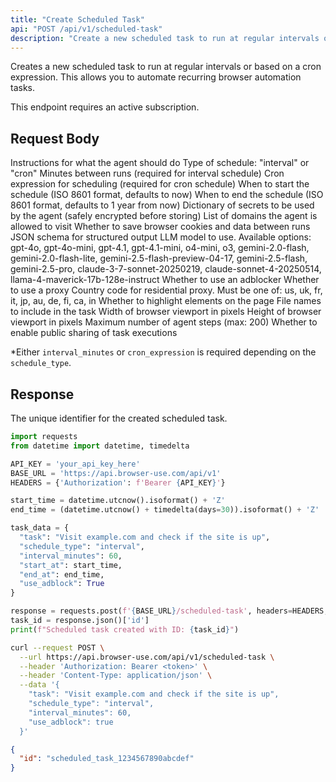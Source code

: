 ```yaml
---
title: "Create Scheduled Task"
api: "POST /api/v1/scheduled-task"
description: "Create a new scheduled task to run at regular intervals or based on a cron expression"
---
```


Creates a new scheduled task to run at regular intervals or based on a cron expression. This allows you to automate recurring browser automation tasks.

<Note>
This endpoint requires an active subscription.
</Note>

## Request Body

<ParamField body="task" type="string" required>
  Instructions for what the agent should do
</ParamField>
<ParamField body="schedule_type" type="string" required>
  Type of schedule: "interval" or "cron"
</ParamField>
<ParamField body="interval_minutes" type="integer">
  Minutes between runs (required for interval schedule)
</ParamField>
<ParamField body="cron_expression" type="string">
  Cron expression for scheduling (required for cron schedule)
</ParamField>
<ParamField body="start_at" type="string">
  When to start the schedule (ISO 8601 format, defaults to now)
</ParamField>
<ParamField body="end_at" type="string">
  When to end the schedule (ISO 8601 format, defaults to 1 year from now)
</ParamField>
<ParamField body="secrets" type="object">
  Dictionary of secrets to be used by the agent (safely encrypted before storing)
</ParamField>
<ParamField body="allowed_domains" type="array">
  List of domains the agent is allowed to visit
</ParamField>
<ParamField body="save_browser_data" type="boolean" default="false">
  Whether to save browser cookies and data between runs
</ParamField>
<ParamField body="structured_output_json" type="string">
  JSON schema for structured output
</ParamField>
<ParamField body="llm_model" type="string" default="gpt-4o">
  LLM model to use. Available options: gpt-4o, gpt-4o-mini, gpt-4.1, gpt-4.1-mini, o4-mini, o3, gemini-2.0-flash, gemini-2.0-flash-lite, gemini-2.5-flash-preview-04-17, gemini-2.5-flash, gemini-2.5-pro, claude-3-7-sonnet-20250219, claude-sonnet-4-20250514, llama-4-maverick-17b-128e-instruct
</ParamField>
<ParamField body="use_adblock" type="boolean" default="true">
  Whether to use an adblocker
</ParamField>
<ParamField body="use_proxy" type="boolean" default="true">
  Whether to use a proxy
</ParamField>
<ParamField body="proxy_country_code" type="string" default="us">
  Country code for residential proxy. Must be one of: us, uk, fr, it, jp, au, de, fi, ca, in
</ParamField>
<ParamField body="highlight_elements" type="boolean" default="true">
  Whether to highlight elements on the page
</ParamField>
<ParamField body="included_file_names" type="array">
  File names to include in the task
</ParamField>
<ParamField body="browser_viewport_width" type="integer" default="1280">
  Width of browser viewport in pixels
</ParamField>
<ParamField body="browser_viewport_height" type="integer" default="960">
  Height of browser viewport in pixels
</ParamField>
<ParamField body="max_agent_steps" type="integer" default="75">
  Maximum number of agent steps (max: 200)
</ParamField>
<ParamField body="enable_public_share" type="boolean" default="false">
  Whether to enable public sharing of task executions
</ParamField>

*Either `interval_minutes` or `cron_expression` is required depending on the `schedule_type`.

## Response

<ResponseField name="id" type="string">
  The unique identifier for the created scheduled task.
</ResponseField>

<RequestExample>

```python python
import requests
from datetime import datetime, timedelta

API_KEY = 'your_api_key_here'
BASE_URL = 'https://api.browser-use.com/api/v1'
HEADERS = {'Authorization': f'Bearer {API_KEY}'}

start_time = datetime.utcnow().isoformat() + 'Z'
end_time = (datetime.utcnow() + timedelta(days=30)).isoformat() + 'Z'

task_data = {
  "task": "Visit example.com and check if the site is up",
  "schedule_type": "interval",
  "interval_minutes": 60,
  "start_at": start_time,
  "end_at": end_time,
  "use_adblock": True
}

response = requests.post(f'{BASE_URL}/scheduled-task', headers=HEADERS, json=task_data)
task_id = response.json()['id']
print(f"Scheduled task created with ID: {task_id}")
```

```bash curl
curl --request POST \
  --url https://api.browser-use.com/api/v1/scheduled-task \
  --header 'Authorization: Bearer <token>' \
  --header 'Content-Type: application/json' \
  --data '{
    "task": "Visit example.com and check if the site is up",
    "schedule_type": "interval",
    "interval_minutes": 60,
    "use_adblock": true
  }'
```

</RequestExample>

<ResponseExample>

```json 200
{
  "id": "scheduled_task_1234567890abcdef"
}
```

</ResponseExample> 

